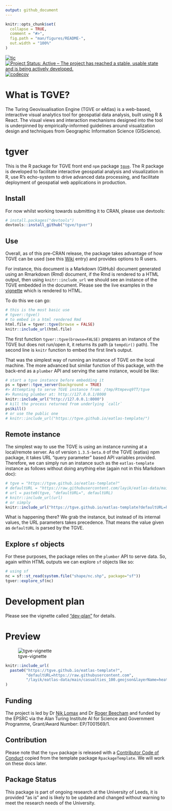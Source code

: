 ```yaml
---
output: github_document
---
```


<!-- README.md is generated from README.Rmd. Please edit that file -->

```r
knitr::opts_chunk$set(
  collapse = TRUE,
  comment = "#>",
  fig.path = "man/figures/README-",
  out.width = "100%"
)
```

[![tic](https://github.com/tgve/tgver/actions/workflows/tic.yml/badge.svg)](https://github.com/tgve/tgver/actions/workflows/tic.yml) [![Project Status: Active – The project has reached a stable, usable state and is being actively developed.](https://www.repostatus.org/badges/latest/wip.svg)](https://www.repostatus.org/#wip) [![codecov](https://codecov.io/gh/tgve/tgver/branch/master/graph/badge.svg?token=WAR82Q7597)](https://app.codecov.io/gh/tgve/tgver)

# What is TGVE?
The Turing Geovisualisation Engine (TGVE or eAtlas) is a web-based, interactive visual analytics tool for geospatial data analysis, built using R & React. The visual views and interaction mechanisms designed into the tool is underpinned by empirically-informed guidelines around visualization design and techniques from Geographic Information Science (GIScience).

# tgver

This is the R package for TGVE front end `npm` package [`tgve`](https://www.npmjs.com/package/eatlas). The R package is developed to facilitate interactive geospatial analysis and visualization in R, use R's echo-system to drive advanced data processing, and facilitate deployment of geospatial web applications in production.

## Install
For now whilst working towards submitting it to CRAN, please use devtools:

```r
# install.packages("devtools")
devtools::install_github("tgve/tgver")
```

## Use
Overall, as of this pre-CRAN release, the package takes advantage of how TGVE can be used (see this [Wiki](https://github.com/tgve/eAtlas/wiki/Using-TGVE) entry) and provides options to R users.

For instance, this document is a Markdown (GitHub) document generated using an Rmarkdown (Rmd) document, if the Rmd is rendered to a HTML output, then using `knitr::include_url` we should see an instance of the TGVE embedded in the document. Please see the live examples in the [vignette](https://tgve.github.io/tgver/articles/tgver.html) which is rendered to HTML.

To do this we can go:
```r
# this is the most basic use
# tgver::tgve()
# to embed in a html rendered Rmd
html.file = tgver::tgve(browse = FALSE)
knitr::include_url(html.file)
```
The first function `tgver::tgve(browse=FALSE)` prepares an instance of the TGVE but does not run/open it, it returns its path (a `tempdir()` path). The second line is `knitr` function to embed the first line's output. 

That was the simplest way of running an instance of TGVE on the local machine. The more advanced but similar function of this package, with the back-end as a `plumber` API and serving the same instance, would be like:

```r
# start a tgve instance before embedding it
ps = tgver::tgve_server(background = TRUE)
#> Attempting to serve TGVE instance from: /tmp/Rtmpevq9TT/tgve
#> Running plumber at: http://127.0.0.1/8000
knitr::include_url("http://127.0.0.1:8000")
# kill the process returned from underlying `callr`
ps$kill()
# or use the public one
# knitr::include_url("https://tgve.github.io/eatlas-template/")
```

## Remote instance
The simplest way to use the TGVE is using an instance running at a local/remote server. As of version `1.3.5-beta.0` of the TGVE (eatlas) npm package, it takes URL "query parameter" based API variables provided. Therefore, we can simply run an instance such as the `eatlas-template` instance as follows without doing anything else (again not in this Markdown doc):

```r
# tgve = "https://tgve.github.io/eatlas-template?"
# defaultURL = "https://raw.githubusercontent.com/layik/eatlas-data/main/casualties_100.geojson"
# url = paste0(tgve, "defaultURL=", defaultURL)
# knitr::include_url(url)
# or simply
knitr::include_url("https://tgve.github.io/eatlas-template?defaultURL=https://raw.githubusercontent.com/layik/eatlas-data/main/casualties_100.geojson")
```

What is happening there? We grab the instance, but instead of its internal values, the URL parameters takes precedence. That means the value given as `defaultURL` is parsed by the TGVE.

## Explore `sf` objects
For these purposes, the package relies on the `plumber` API to serve data. So, again within HTML outputs we can explore `sf` objects like so:

```r
# using sf
nc = sf::st_read(system.file("shape/nc.shp", package="sf"))
tgver::explore_sf(nc)
```

# Development plan
Please see the vignette called ["dev-plan"](https://tgve.github.io/tgver/articles/dev-plan.html) for details.

# Preview
![tgve-vignette](https://user-images.githubusercontent.com/408568/141796882-2cf68f6b-a6e4-4836-9efa-bf1973f5cab9.png)

```r
knitr::include_url(
  paste0("https://tgve.github.io/eatlas-template?",
         "defaultURL=https://raw.githubusercontent.com", 
         "/layik/eatlas-data/main/casualties_100.geojson&layerName=heatmap")
)
```

## Funding

The project is led by Dr [Nik
Lomax](https://environment.leeds.ac.uk/geography/staff/1064/dr-nik-lomax)
and Dr [Roger
Beecham](https://environment.leeds.ac.uk/geography/staff/1003/dr-roger-beecham)
and funded by the EPSRC via the Alan Turing Institute AI for Science and
Government Programme, Grant/Award Number: EP/T001569/1.

## Contribution

Please note that the `tgve` package is released with a [Contributor Code of Conduct](CODE_OF_CONDUCT.md) copied from the template package `RpackageTemplate`. We will work on these docs later.


## Package Status

This package is part of ongoing research at the University of Leeds, it is provided "as is" and is likely to be updated and changed without warning to meet the research needs of the University.
